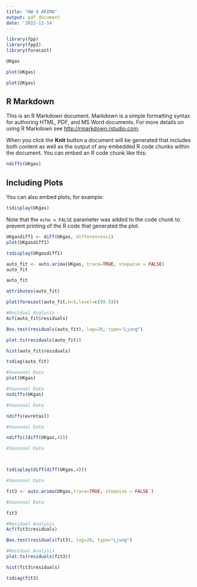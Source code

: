 ```yaml
---
title: "HW 9 ARIMA"
output: pdf_document
date: '2022-11-14'
---
```


```r
library(fpp)
library(fpp2)
library(forecast)

UKgas
```

```r

plot(UKgas)
```
```r

plot(UKgas)
```

## R Markdown

This is an R Markdown document. Markdown is a simple formatting syntax for authoring HTML, PDF, and MS Word documents. For more details on using R Markdown see <http://rmarkdown.rstudio.com>.

When you click the **Knit** button a document will be generated that includes both content as well as the output of any embedded R code chunks within the document. You can embed an R code chunk like this:

```r
ndiffs(UKgas)
```

## Including Plots

You can also embed plots, for example:

```r
tsdisplay(UKgas)

```

Note that the `echo = FALSE` parameter was added to the code chunk to prevent printing of the R code that generated the plot.

```r
UKgasdiff1 <- diff(UKgas, differences=1)
plot(UKgasdiff1)

```

```r

tsdisplay(UKgasdiff1)

```

```r

auto_fit <- auto.arima(UKgas, trace=TRUE, stepwise = FALSE)
auto_fit

```

```r


auto_fit

```

```r


attributes(auto_fit)

```


```r


plot(forecast(auto_fit,h=5,level=c(99.5)))
```

```r
#Residual Analysis
Acf(auto_fit$residuals)


```


```r

Box.test(residuals(auto_fit), lag=20, type="Ljung")
```


```r

plot.ts(residuals(auto_fit))

```
```r


hist(auto_fit$residuals)
```



```r

tsdiag(auto_fit)
```

```r
#Seasonal Data
plot(UKgas)

```

```r
#Seasonal Data
nsdiffs(UKgas)

```


```r
#Seasonal Data

ndiffs(euretail)
```


```r
#Seasonal Data

ndiffs((diff(UKgas,4)))
```

```r
#Seasonal Data



tsdisplay(diff(diff(UKgas,4)))
```

```r
#Seasonal Data

fit3 <- auto.arima(UKgas,trace=TRUE, stepwise = FALSE )


```


```r
#Seasonal Data

fit3 


```

```r
#Residual Analysis
Acf(fit3$residuals)


```

```r

Box.test(residuals(fit3), lag=20, type="Ljung")


```

```r
#Residual Analysis
plot.ts(residuals(fit3))


```


```r

hist(fit3$residuals)
```



```r

tsdiag(fit3)
```



